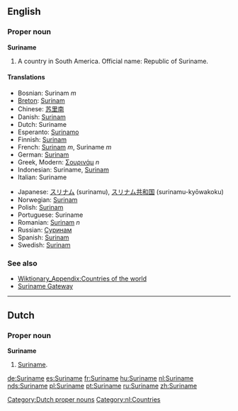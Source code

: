 ==English==
===Proper noun===
'''Suriname'''

#A country in South America. Official name: Republic of Suriname.

====Translations====
{{top}}
*Bosnian: Surinam ''m''
*[[Breton]]: [[Surinam]]
*Chinese: [[苏里南]]
*Danish: [[Surinam]]
*Dutch: Suriname
*Esperanto: [[Surinamo]]
*Finnish: [[Surinam]]
*French: [[Surinam]] ''m'', Suriname ''m''
*German: [[Surinam]]
*Greek, Modern: [[Σουρινάμ]] ''n'' 
*Indonesian: Suriname, [[Surinam]]
*Italian: Suriname
{{mid}}
*Japanese: [[スリナム]] (surinamu), [[スリナム]][[共和国]] (surinamu-kyōwakoku)
*Norwegian: [[Surinam#Norwegian|Surinam]]
*Polish: [[Surinam]]
*Portuguese: Suriname
*Romanian: [[Surinam]] ''n''
*Russian: [[Суринам]]
*Spanish: [[Surinam]]
*Swedish: [[Surinam]]
{{bottom}}

===See also===
*[[Wiktionary_Appendix:Countries of the world]]
*[http://www.srgate.com Suriname Gateway]

----

==Dutch==
===Proper noun===
'''Suriname''' {{n}}
# [[#English|Suriname]].

[[Category:Dutch proper nouns]]
[[Category:nl:Countries]]

[[de:Suriname]]
[[es:Suriname]]
[[fr:Suriname]]
[[hu:Suriname]]
[[nl:Suriname]]
[[nds:Suriname]]
[[pl:Suriname]]
[[pt:Suriname]]
[[ru:Suriname]]
[[zh:Suriname]]